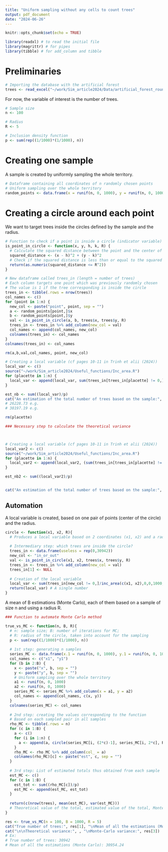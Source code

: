 ```yaml
---
title: "Uniform sampling without any cells to count trees"
output: pdf_document
date: "2024-06-26"
---
```


```r
knitr::opts_chunk$set(echo = TRUE)
```

```r
library(readxl) # to read the initial file
library(magrittr) # for pipes
library(tibble) # for add_column and tibble
```

# Preliminaries

```r
# Importing the database with the artificial forest
trees <- read_excel("~/work/Sim_article2024/Data/artificial_forest_round.xls")
```

For now, the variable of interest is the number of trees.

```r
# Sample size
n <- 100

# Radius
R <- 5

# Inclusion density function
p <- sum(rep((1/1000)*(1/1000), n))
```

# Creating one sample

A sample is created by uniformly sampling the whole territory.

```r
# Dataframe containing all coordinates of n randomly chosen points
# Uniform sampling over the whole territory 
random_points <- data.frame(x = runif(n, 0, 1000), y = runif(n, 0, 1000))
```

# Creating a circle around each point

We want to target trees inside the circles defined by the sample and the radius.

```r
# Function to check if a point is inside a circle (indicator variable)
is_point_in_circle <- function(x, y, h, k, R) {
  # Calculate the squared distance between the point and the center of the circle
  squared_distance <- (x - h)^2 + (y - k)^2
  # Check if the squared distance is less than or equal to the squared radius
  return(as.numeric(squared_distance <= R^2))
}
```

```r
# New dataframe called trees_in (length = number of trees)
# Each column targets one point which was previously randomly chosen
# The value is 1 if the tree corresponding is inside the circle
trees_in <- tibble(.rows = nrow(trees))
col_names <- c()
for (point in 1:n) {
  new_col <- paste("point", point, sep = "")
  a <- random_points[point,]$x
  b <- random_points[point,]$y
  val <- is_point_in_circle(a, b, trees$x, trees$y, R)
  trees_in <- trees_in %>% add_column(new_col = val)
  col_names <- append(col_names, new_col)
  colnames(trees_in) <- col_names
}
colnames(trees_in) <- col_names
```

```r
rm(a,b,val,col_names, point, new_col)
```

```r
# Creating a local variable (cf pages 10-11 in Trinh et alii (2024))
local_var <- c()
source("~/work/Sim_article2024/Useful_functions/Inc_area.R")
for (placette in 1:n) {
  local_var <- append(local_var, sum(trees_in[trees_in[placette] != 0,]/inc_area(c(random_points[placette,]$x, random_points[placette,]$y),0,0,1000,1000,R)))
}

est_nb <- sum((local_var)/p)
cat("An estimation of the total number of trees based on the sample:", est_nb)
# 26228.73 e.g.
# 38197.19 e.g.
```

```r
rm(placette)
```

```r
### Necessary step to calculate the theoretical variance



# Creating a local variable (cf pages 10-11 in Trinh et alii (2024))
local_var2 <- c()
source("~/work/Sim_article2024/Useful_functions/Inc_area.R")
for (placette in 1:n) {
  local_var2 <- append(local_var2, (sum(trees_in[trees_in[placette] != 0,]/inc_area(c(random_points[placette,]$x, random_points[placette,]$y),0,0,1000,1000,R)))^2)
}

est_nb2 <- sum((local_var2)/p)


cat("An estimation of the total number of trees based on the sample:", )
```

## Automation

A local variable is created, based on one pair of points (center of the circle) and the radius.

```r
circle <- function(x1, x2, R){
  # Produces a local variable based on 2 coordinates (x1, x2) and a radius (R)
  
  # Intermediary step: which trees are inside the circle?
  trees_in <- data.frame(useless = rep(0,30942))
  new_col <- "in_or_out"
  val <- is_point_in_circle(x1, x2, trees$x, trees$y, R)
  trees_in <- trees_in %>% add_column(new_col = val)
  trees_in[1] <- NULL
  
  # Creation of the local variable
  local_var <- sum(trees_in[new_col != 0,]/inc_area(c(x1, x2),0,0,1000,1000,R))
  return(local_var) # A single number
}
```

A mean of B estimations (Monte Carlo), each of them based on a sample of size n and using a radius R.

```r
### Function to automate Monte Carlo method

true_vs_MC <- function(n, B, R){
  # n: sample size; B: number of iterations for MC;
  # R: radius of the circle, taken into account for the sampling
  p <- sum(rep((1/1000)*(1/1000), n))
  
  # 1st step: generating n samples
  series_MC <- data.frame(x.1 = runif(n, 0, 1000), y.1 = runif(n, 0, 1000))
  col_names <- c("x1", "y1")
  for (b in 2:B) {
    x <- paste("x", b, sep = "")
    y <- paste("y", b, sep = "")
    # Uniform sampling over the whole territory
    a1 <- runif(n, 0, 1000)
    a2 <- runif(n, 0, 1000)
    series_MC <- series_MC %>% add_column(x = a1, y = a2)
    col_names <- append(col_names, c(x, y))
  }
  colnames(series_MC) <- col_names
  
  # 2nd step: creating the values corresponding to the function
  # Based on each sampled pair in all samples
  rho_MC <- tibble(.rows = n)
  for (c in 1:B) {
    a <- c()
    for (i in 1:n) {
      a <- append(a, circle(series_MC[i, (2*c)-1], series_MC[i, 2*c], R))
    }
    rho_MC <- rho_MC %>% add_column(col_ = a)
    colnames(rho_MC)[c] <- paste("est", c, sep = "")
  }
  
  # 3rd step: List of estimated totals thus obtained from each sample
  est_MC <- c()
  for (c in 1:B) {
    est_tot <- sum((rho_MC[c])/p)
    est_MC <- append(est_MC, est_tot)
  }
  
  return(c(nrow(trees), mean(est_MC), var(est_MC)))
  # Theoretical value of the total, estimated value of the total, Monte-Carlo variance
}
```

```r
res <- true_vs_MC(n = 100, B = 1000, R = 5)
cat("True number of trees:", res[1], "\nMean of all the estimations (Monte Carlo):", res[2])
cat("\n\nTheoretical variance:", , "\nMonte-Carlo variance:", res[3])
# Ex:
# True number of trees: 30942 
# Mean of all the estimations (Monte Carlo): 30954.24
```

